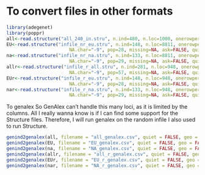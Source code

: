 To convert files in other formats
========================================================


```r
library(adegenet)
library(poppr)
all<-read.structure("all_240_in.stru", n.ind=480, n.loc=1000, onerowperind=FALSE, col.lab=1, col.pop=2, row.marknames=1,NA.char="-9", pop=89, ask=FALSE, quiet=FALSE)
EU<-read.structure("infile_nr_eu.stru", n.ind=148, n.loc=8811, onerowperind=FALSE, col.lab=1, col.pop=2, row.marknames=1,
                       NA.char="-9", pop=28, missing=NA, ask=FALSE, quiet=FALSE)
na<-read.structure("infile_nr_na.stru", n.ind=133, n.loc=8811, onerowperind=FALSE, col.lab=1, col.pop=2, row.marknames=1,
                       NA.char="-9", pop=29, missing=NA, ask=FALSE, quiet=FALSE)
allr<-read.structure("infile_r_all.stru", n.ind=281, n.loc=948, onerowperind=FALSE, col.lab=1, col.pop=2, row.marknames=1,
                       NA.char="-9", pop=57, missing=NA, ask=FALSE, quiet=FALSE)
EUr<-read.structure("infile_r_eu.stru", n.ind=148, n.loc=948, onerowperind=FALSE, col.lab=1, col.pop=2, row.marknames=1,
                       NA.char="-9", pop=28, missing=NA, ask=FALSE, quiet=FALSE)
nar<-read.structure("infile_r_na.stru", n.ind=133, n.loc=948, onerowperind=FALSE, col.lab=1, col.pop=2, row.marknames=1,
                       NA.char="-9", pop=29, missing=NA, ask=FALSE, quiet=FALSE)
```

To genalex
So GenAlex can't handle this many loci, as it is limited by the columns. All I really wanna know is if I can find some support for the Structure files. Therefore, I will run genalex on the random infile I also used to run Structure. 
```r
genind2genalex(all, filename = "all_genalex.csv", quiet = FALSE, geo = FALSE, geodf = "xy", sep = ",")
genind2genalex(EU, filename = "EU_genalex.csv", quiet = FALSE, geo = FALSE, geodf = "xy", sep = ",")
genind2genalex(na, filename = "NA_genalex.csv", quiet = FALSE, geo = FALSE, geodf = "xy", sep = ",")
genind2genalex(allr, filename = "all_r_genalex.csv", quiet = FALSE, geo = FALSE, geodf = "xy", sep = ",")
genind2genalex(EUr, filename = "EU_r_genalex.csv", quiet = FALSE, geo = FALSE, geodf = "xy", sep = ",")
genind2genalex(nar, filename = "NA_r_genalex.csv", quiet = FALSE, geo = FALSE, geodf = "xy", sep = ",")
```